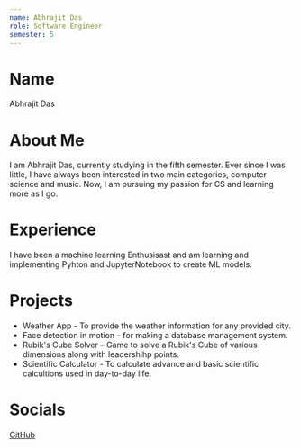 ```yaml
---
name: Abhrajit Das
role: Software Engineer
semester: 5
---
```


# Name
 Abhrajit Das

# About Me

I am Abhrajit Das, currently studying in the fifth semester. Ever since I was little, I have always been interested in two main categories, computer science and music. Now, I am pursuing my passion for CS and learning more as I go.

# Experience

I have been a machine learning Enthusisast and am learning and implementing Pyhton and JupyterNotebook to create ML models.

# Projects

- Weather App - To provide the weather information for any provided city.
- Face detection in motion – for making a database management system.
- Rubik's Cube Solver – Game to solve a Rubik's Cube of various dimensions along with leadershihp points.
- Scientific Calculator - To calculate advance and basic scientific calcultions used in day-to-day life.

# Socials

[GitHub](https://github.com/Abhrajitdas02)